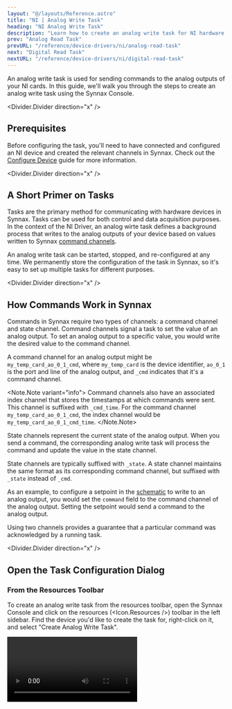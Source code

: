 ```yaml
---
layout: "@/layouts/Reference.astro"
title: "NI | Analog Write Task"
heading: "NI Analog Write Task"
description: "Learn how to create an analog write task for NI hardware."
prev: "Analog Read Task"
prevURL: "/reference/device-drivers/ni/analog-read-task"
next: "Digital Read Task"
nextURL: "/reference/device-drivers/ni/digital-read-task"
---
```



An analog write task is used for sending commands to the analog outputs of your NI
cards. In this guide, we'll walk you through the steps to create an analog write task
using the Synnax Console.

<Divider.Divider direction="x" />

## Prerequisites

Before configuring the task, you'll need to have connected and configured an NI device
and created the relevant channels in Synnax. Check out the [Configure
Device](/reference/device-drivers/ni/configure-device) guide for more information.

<Divider.Divider direction="x" />

## A Short Primer on Tasks

Tasks are the primary method for communicating with hardware devices in Synnax. Tasks
can be used for both control and data acquisition purposes. In the context of the NI
Driver, an analog wirte task defines a background process that writes to the analog
outputs of your device based on values written to Synnax [command
channels](#how-commands-work-in-synnax).

An analog write task can be started, stopped, and re-configured at any time. We
permanently store the configuration of the task in Synnax, so it's easy to set up
multiple tasks for different purposes.

<Divider.Divider direction="x" />

## How Commands Work in Synnax

Commands in Synnax require two types of channels: a command channel and state channel.
Command channels signal a task to set the value of an analog output. To set an analog
output to a specific value, you would write the desired value to the command channel.

A command channel for an analog output might be `my_temp_card_ao_0_1_cmd`, where
`my_temp_card` is the device identifier, `ao_0_1` is the port and line of the analog
output, and `_cmd` indicates that it's a command channel.

<Note.Note variant="info">
  Command channels also have an associated index channel that stores the timestamps at
  which commands were sent. This channel is suffixed with `_cmd_time`. For the command
  channel `my_temp_card_ao_0_1_cmd`, the index channel would be
  `my_temp_card_ao_0_1_cmd_time`.
</Note.Note>

State channels represent the current state of the analog output. When you send a
command, the corresponding analog write task will process the command and update the
value in the state channel.

State channels are typically suffixed with `_state`. A state channel maintains the same
format as its corresponding command channel, but suffixed with `_state` instead of
`_cmd`.

As an example, to configure a setpoint in the [schematic](/reference/console/schematics)
to write to an analog output, you would set the `command` field to the command channel
of the analog output. Setting the setpoint would send a command to the analog output.

Using two channels provides a guarantee that a particular command was acknowledged by a
running task.

<Divider.Divider direction="x" />

## Open the Task Configuration Dialog

### From the Resources Toolbar

To create an analog write task from the resources toolbar, open the Synnax Console and
click on the resources (<Icon.Resources />) toolbar in the left sidebar. Find the device
you'd like to create the task for, right-click on it, and select "Create Analog Write Task".

<Video client:only="react" id="device-drivers/ni/analog-write-task/create-device" />

### From the Command Palette

To create an analog write task from the command palette, open the Synnax Console and
click on the Quick Search & Command Palette at the top. You can also open this palette
with `Ctrl+Shift+P` on Windows and `Cmd+Shift+P` on macOS.

In command mode (enabled when the first character in the input is ">"), type
"NI". You'll see an option called "Create a New Analog Write Task". Select this
option to open the write task configuration dialog.

<Video client:only="react" id="device-drivers/ni/analog-write-task/create-palette" />

### From The Layout Selector

To create an analog write task from the layout selector, click on the "+" button in the
top right corner and select "NI Analog Write Task".

<Video client:only="react" id="device-drivers/ni/analog-write-task/create-layout" />

<Divider.Divider direction="x" />

## Configure the Task

### <StepText level="h3" step={1}>Select your NI Device</StepText>

The first step is to select the NI device you'd like to write to the outputs of. Use
the dropdown menu in the top left corner to do so.

<Video client:only="react" id="device-drivers/ni/analog-write-task/select-device" />

### <StepText level="h3" step={2}>Add Channels to the Task</StepText>

Next, you'll need to add the channels you'd like to write to. Click the "+" button in
the channels section. Once you have a channel, you can select the channel type, scaling,
and other details in the form on the right.

<Video client:only="react" id="device-drivers/ni/analog-write-task/add-channel" />

### <StepText level="h3" step={3}>Configure the State Update Rate</StepText>

The state update rate determines how often the state channels in the task are updated.
Set the rate higher in scenarios that require quick response times.

<Image client:only="react" id="device-drivers/ni/analog-write-task/state-rate" />

<Divider.Divider direction="x" />

## Start the Task

Once you've added all of the channels you need and have configured sampling rates, hit
the "Configure" button. If there are no errors, Synnax will acknowledge the configured
task and enable the Play (<Icon.Play />) button in the dialog. Click this button to
start the task.

<Video client:only="react" id="device-drivers/ni/analog-write-task/start" />

<Note.Note variant="info">
  Starting and stopping a task does not re-apply the task configuration. If you've made
  changes to the configuration, you'll need to re-configure the task by hitting the
  "Configure" button.
</Note.Note>
